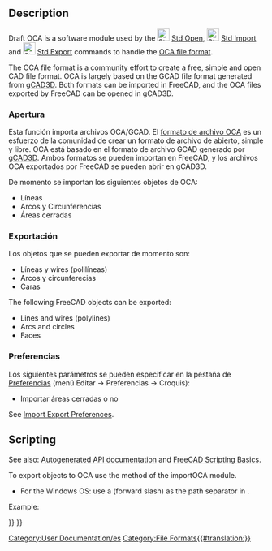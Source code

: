 <languages/>

{{Docnav
|[[Draft_SVG|Scalable Vector Graphics .SVG]]
|[[Draft_DAT|Airfoil Data Format .DAT]]
|[[Draft_Workbench|Draft]]
|IconL=
|IconR=
|IconC=Workbench_Draft.svg
}}

{{TOCright}}

==Description==

Draft OCA is a software module used by the [[File:Std_Open.svg|24px]] [[Std_Open|Std Open]], [[File:Std_Import.svg|24px]] [[Std_Import|Std Import]] and [[File:Std_Export.svg|24px]] [[Std_Export|Std Export]] commands to handle the [http://groups.google.com/group/open_cad_format OCA file format].

The OCA file format is a community effort to create a free, simple and open CAD file format. OCA is largely based on the GCAD file format generated from [http://www.gcad3d.org/ gCAD3D]. Both formats can be imported in FreeCAD, and the OCA files exported by FreeCAD can be opened in gCAD3D.

<span id="Importing"></span>
<div class="mw-translate-fuzzy">
===Apertura===

Esta función importa archivos OCA/GCAD. El [http://groups.google.com/group/open_cad_format formato de archivo OCA] es un esfuerzo de la comunidad de crear un formato de archivo de abierto, simple y libre. OCA está basado en el formato de archivo GCAD generado por [http://www.gcad3d.org/ gCAD3D]. Ambos formatos se pueden importan en FreeCAD, y los archivos OCA exportados por FreeCAD se pueden abrir en gCAD3D.
</div>

<div class="mw-translate-fuzzy">
De momento se importan los siguientes objetos de OCA:

* Líneas
* Arcos y Circunferencias
* Áreas cerradas
</div>

<span id="Exporting"></span>
<div class="mw-translate-fuzzy">
===Exportación===

Los objetos que se pueden exportar de momento son:

* Líneas y wires (polilíneas)
* Arcos y circunferecias
* Caras
</div>

The following FreeCAD objects can be exported:
* Lines and wires (polylines)
* Arcs and circles
* Faces

<span id="Preferences"></span>
<div class="mw-translate-fuzzy">
===Preferencias===

Los siguientes parámetros se pueden especificar en la pestaña de [[Draft Preferences/es|Preferencias]] (menú Editar -> Preferencias -> Croquis): 

* Importar áreas cerradas o no
</div>

See [[Import_Export_Preferences|Import Export Preferences]].

==Scripting==

See also: [https://freecad.github.io/SourceDoc/ Autogenerated API documentation] and [[FreeCAD Scripting Basics|FreeCAD Scripting Basics]].

To export objects to OCA use the {{incode|export}} method of the importOCA module.

{{Code|code=
importOCA.export(exportList, filename)
}}

* For the Windows OS: use a {{FileName|/}} (forward slash) as the path separator in {{Incode|filename}}.

Example:

{{Code|code=
import FreeCAD as App
import Draft
import importOCA

doc = App.newDocument()

polygon1 = Draft.make_polygon(3, radius=500)
polygon2 = Draft.make_polygon(5, radius=1500)

doc.recompute()

objects = [polygon1, polygon2]
importOCA.export(objects, "/home/user/Pictures/myfile.oca")
}}


<div class="mw-translate-fuzzy">
[[Category:User Documentation/es]]
</div>

{{Draft Tools navi{{#translation:}}}}
{{Userdocnavi{{#translation:}}}}
[[Category:File Formats{{#translation:}}]]